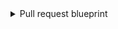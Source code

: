 <details>
<summary>Pull request blueprint</summary>

```json showLineNumbers
{
  "identifier": "githubPullRequest",
  "title": "Pull Request",
  "icon": "Github",
  "schema": {
    "properties": {
      "creator": {
        "title": "Creator",
        "type": "string"
      },
      "assignees": {
        "title": "Assignees",
        "type": "array"
      },
      "reviewers": {
        "title": "Reviewers",
        "type": "array"
      },
      "status": {
        "title": "Status",
        "type": "string",
        "enum": ["merged", "open", "closed"],
        "enumColors": {
          "merged": "purple",
          "open": "green",
          "closed": "red"
        }
      },
      "closedAt": {
        "title": "Closed At",
        "type": "string",
        "format": "date-time"
      },
      "updatedAt": {
        "title": "Updated At",
        "type": "string",
        "format": "date-time"
      },
      "mergedAt": {
        "title": "Merged At",
        "type": "string",
        "format": "date-time"
      },
      "createdAt": {
        "title": "Created At",
        "type": "string",
        "format": "date-time"
      },
      "link": {
        "format": "url",
        "type": "string"
      },
      "leadTimeHours": {
        "title": "Lead Time in hours",
        "type": "number"
      }
    },
    "required": []
  },
  "mirrorProperties": {},
  "calculationProperties": {
    "days_old": {
      "title": "Days Old",
      "icon": "DefaultProperty",
      "calculation": "(now / 86400) - (.properties.updatedAt | capture(\"(?<date>\\\\d{4}-\\\\d{2}-\\\\d{2})\") | .date | strptime(\"%Y-%m-%d\") | mktime / 86400) | floor",
      "type": "number"
    }
  },
  "relations": {
    "service": {
      "title": "Service",
      "target": "service",
      "required": false,
      "many": false
    }
  }
}
```

</details>
